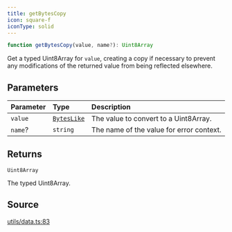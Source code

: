 ```yaml
---
title: getBytesCopy
icon: square-f
iconType: solid
---
```


```ts
function getBytesCopy(value, name?): Uint8Array
```

Get a typed Uint8Array for `value`, creating a copy if necessary to prevent any modifications of the returned value
from being reflected elsewhere.

## Parameters

| Parameter | Type | Description |
| :------ | :------ | :------ |
| `value` | [`BytesLike`](/sdk/content/type-aliases/BytesLike) | The value to convert to a Uint8Array. |
| `name`? | `string` | The name of the value for error context. |

## Returns

`Uint8Array`

The typed Uint8Array.

## Source

[utils/data.ts:83](https://github.com/dominant-strategies/quais.js/blob/7bbae919117fc67f50296904afd02c26eb4cfde6/src/utils/data.ts#L83)
